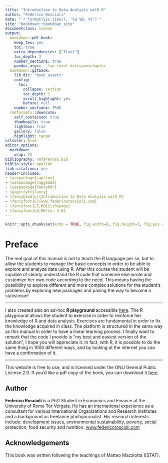 ```yaml
---
title: "Introduction to Data Analysis with R"
author: "Federico Roscioli"
date: "`r format(Sys.time(), '%d %B, %Y')`"
site: "bookdown::bookdown_site"
documentclass: svmono
output:
  bookdown::pdf_book:
    keep_tex: yes
    toc: true
    extra_dependencies: ["float"]
    toc_depth: 3
    number_sections: true
    pandoc_args: --top-level-division=chapter
  bookdown::gitbook:
    lib_dir: "book_assets"
    config:
      toc:
        collapse: section
        toc_depth: 1
        scroll_highlight: yes
        before: null
    number_sections: TRUE
  rmdformats::downcute:
    self_contained: true
    thumbnails: true
    lightbox: true
    gallery: false
    highlight: tango
urlcolor: blue
editor_options: 
  markdown: 
    wrap: 72
bibliography: references.bib
biblio-style: apalike
link-citations: yes
header-includes:
- \usepackage{caption}
- \usepackage{ragged2e}
- \usepackage{fancyhdr}
- \pagestyle{fancy}
- \fancyhead[L]{Introduction to Data Analysis with R}
- \fancyfoot[C]{www.federicoroscioli.com}
- \fancyfoot[LE,RO]{\thepage}
- \fancyfoot[LO,RE]{v. 5.0}
---
```


```r
knitr::opts_chunk$set(echo = TRUE, fig.width=6, fig.height=3, fig.pos = 'H', out.extra = "")
```


# Preface {.unnumbered}

<!-- Add Spatial inference -->

The real goal of this manual is not to teach the R language per se, but
to allow the students to manage the basic concepts in order to be able
to explore and analyze data using R. After this course the student will
be capable of clearly understand the R code that someone else wrote and
customize her own code according to the need. This means having the
possibility to explore different and more complex solutions for the
student's problems by exploring new packages and paving the way to
become a statistician!

---

I also created also an ad-hoc **R playground** accessible
[here](https://federicoroscioli.shinyapps.io/exercises/). The R
playground allows the student to exercise in order to reinforce her
knowledge of R and data analysis. Exercises are fundamental in order to
fix the knowledge acquired in class. The platform is structured in the
same way as this manual in order to have a linear learning process. I
finally want to remark that the code I provide is "my best and easiest
version of the solution", I hope you will appreciate it. In fact, with
R, it is possible to do the same thing in 1000 different ways, and by
looking at the internet you can have a confirmation of it.

---

This website is free to use, and is licensed under the GNU General Public
License 2.0. If you’d like a pdf copy of the book, you can download it [here]().

## Author {.unnumbered}
**Federico Roscioli** is a PhD Student in Economics and Finance at the University of Rome Tor Vergata. He has an international experience as a consultant for various International Organizations and Research Institutes and a background as freelance photojournalist. His research interests include: development issues, environmental sustainability, poverty, social protection, food security and nutrition. 
[www.federicoroscioli.com](https://www.federicoroscioli.com/)

## Acknowledgements {.unnumbered}
This book was written following the teachings of Matteo Mazziotta (ISTAT).

\newpage
